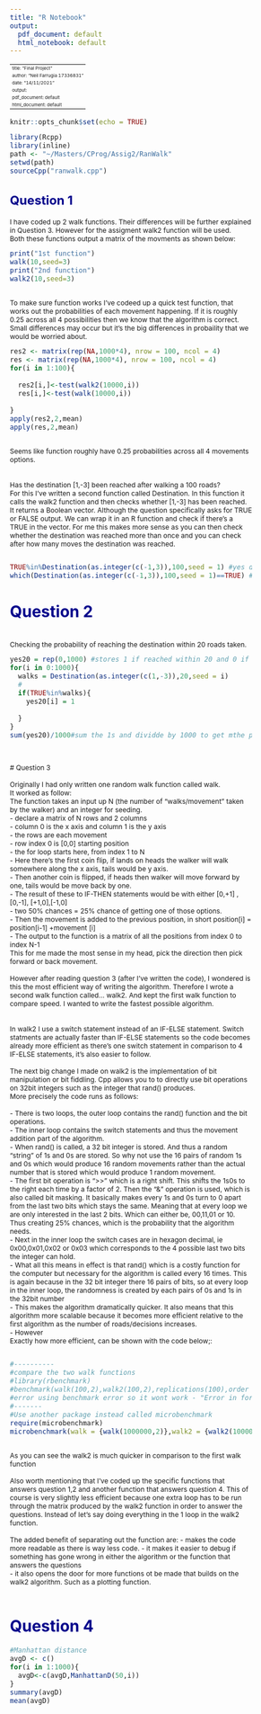 ```yaml
---
title: "R Notebook"
output:
  pdf_document: default
  html_notebook: default
---
```

---
title: "Final Project"
author: "Neil Farrugia 17336831"
date: "14/11/2021"
output:
  pdf_document: default
  html_document: default
---



<style type="text/css">

body{ /* Normal  */
      font-size: 12px;
  }
td {  /* Table  */
  font-size: 8px;
}
h1.title {
  font-size: 38px;
  color: DarkRed;
}
h1 { /* Header 1 */
  font-size: 28px;
  color: DarkBlue;
}
h2 { /* Header 2 */
    font-size: 22px;
  color: DarkBlue;
}
h3 { /* Header 3 */
  font-size: 18px;
  font-family: "Times New Roman", Times, serif;
  color: DarkBlue;
}
code.r{ /* Code block */
    font-size: 12px;
}
pre { /* Code block - determines code spacing between lines */
    font-size: 14px;
}
</style>


```r
knitr::opts_chunk$set(echo = TRUE)
```

```r
library(Rcpp)
library(inline)
path <- "~/Masters/CProg/Assig2/RanWalk"
setwd(path)
sourceCpp("ranwalk.cpp")
```

## Question 1

I have coded up 2 walk functions. Their differences will be further explained in Question 3.
However for the assigment walk2 function will be used.\
Both these functions output a matrix of the movments as shown below:\
```r
print("1st function")
walk(10,seed=3)
print("2nd function")
walk2(10,seed=3)

```

\
To make sure function works I've codeed up a quick test function, that works out the probabilities of each movement happening. If it is roughly 0.25 across all 4 possibilities then we know that the algorithm is correct. Small differences may occur but it's the big differences in probaility that we would be worried about.\
```r
res2 <- matrix(rep(NA,1000*4), nrow = 100, ncol = 4)
res <- matrix(rep(NA,1000*4), nrow = 100, ncol = 4)
for(i in 1:100){
  
  res2[i,]<-test(walk2(10000,i))
  res[i,]<-test(walk(10000,i))
  
}
apply(res2,2,mean)
apply(res,2,mean)

```
\
Seems like function roughly have 0.25 probabilities across all 4 movements options.\
\
\
Has the destination [1,-3] been reached after walking a 100 roads? \
For this I've written a second function called Destination. In this function it calls the walk2 function and then checks whether [1,-3] has been reached. \
It returns a Boolean vector. Although the question specifically asks for TRUE or FALSE output. We can wrap it in an R function and check if there's a TRUE in the vector. For me this makes more sense as you can then check whether the destination was reached more than once and you can check after how many moves the destination was reached.\
\
```r
TRUE%in%Destination(as.integer(c(-1,3)),100,seed = 1) #yes destination has been reached
which(Destination(as.integer(c(-1,3)),100,seed = 1)==TRUE) #after how many movements has the destination been reached

```


# Question 2
\
Checking the probability of reaching the destination within 20 roads taken.
```r
yes20 = rep(0,1000) #stores 1 if reached within 20 and 0 if not
for(i in 0:1000){
  walks = Destination(as.integer(c(1,-3)),20,seed = i)
  #
  if(TRUE%in%walks){
    yes20[i] = 1
  
  }
}
sum(yes20)/1000#sum the 1s and dividde by 1000 to get mthe probaility
```
\
\
# Question 3
\
\
Originally I had only written one random walk function called walk.\
It worked as follow:\
The function takes an input up N (the number of “walks/movement” taken by the walker) and an integer for seeding.\
- declare a matrix of N rows and 2 columns\
- column 0 is the x axis and column 1 is the y axis\
- the rows are each movement\
- row index 0 is [0,0] starting position\
- the for loop starts here, from index 1 to N\
- Here there's the first coin flip, if lands on heads the walker will walk somewhere along the x axis, tails would be y axis.\
- Then another coin is flipped, if heads then walker will move forward by one, tails would be move back by one.\
- The result of these to IF-THEN statements would be with either [0,+1] , [0,-1], [+1,0],[-1,0]\
- two 50% chances = 25% chance of getting one of those options.\
- Then the movement is added to the previous position, in short position[i] = position[i-1] +movement [i]\
- The output to the function is a matrix of all the positions from index 0 to index N-1\
This for me made the most sense in my head, pick the direction then pick forward or back movement.\
\
However after reading question 3 (after I’ve written the code), I wondered is this the most efficient way of writing the algorithm. Therefore I wrote a second walk function called… walk2. And kept the first walk function to compare speed. I wanted to write the fastest possible algorithm.\
\
\
In walk2 I use a switch statement instead of an IF-ELSE statement. Switch statments are actually faster than IF-ELSE statements so the code becomes already more efficient as there’s one switch statement in comparison to 4 IF-ELSE statements, it’s also easier to follow.\
\
The next big change I made on walk2 is the implementation of bit manipulation or bit fiddling. Cpp allows you to to directly use bit operations on 32bit integers such as the integer that rand() produces.\
More precisely the code runs as follows:\
\
- There is two loops, the outer loop contains the rand() function and the bit operations.\
- The inner loop contains the switch statements and thus the movement addition part of the algorithm.\
- When rand() is called, a 32 bit integer is stored. And thus a random “string” of 1s and 0s are stored. So why not use the 16 pairs of random 1s and 0s which would produce 16 random movements rather than the actual number that is stored which would produce 1 random movement.\
- The first bit operation is “>>” which is a right shift. This shifts the 1s0s to the right each time by a factor of 2. Then the “&” operation is used, which is also called bit masking. It basically makes every 1s and 0s turn to 0 apart from the last two bits which stays the same. Meaning that at every loop we are only interested in the last 2 bits. Which can either be, 00,11,01 or 10. Thus creating 25% chances, which is the probability that the algorithm needs.\
- Next in the inner loop the switch cases are in hexagon decimal, ie 0x00,0x01,0x02 or 0x03 which corresponds to the 4 possible last two bits the integer can hold.\
- What all this means in effect is that rand() which is a costly function for the computer but necessary for the algorithm is called every 16 times. This is again because in the 32 bit integer there 16 pairs of bits, so at every loop in the inner loop, the randomness is created by each pairs of 0s and 1s in the 32bit  number\
- This makes the algorithm dramatically quicker. It also means that this algorithm more scalable because it becomes more efficient relative to the first algorithm as the number of roads/decisions increases.\
- However
\
Exactly how more efficient, can be shown with the code below;:\
\

```r
#----------
#compare the two walk functions
#library(rbenchmark)
#benchmark(walk(100,2),walk2(100,2),replications(100),order = "relative") 
#error using benchmark error so it wont work - "Error in formula.default(object, env = baseenv()) : invalid formula"
#-------
#Use another package instead called microbenchmark
require(microbenchmark)
microbenchmark(walk = {walk(1000000,2)},walk2 = {walk2(1000000,2)}, times = 100, unit = "milliseconds")

```
\
As you can see the walk2 is much quicker in comparison to the first walk function\
\
Also worth mentioning that I've coded up the specific functions that answers question 1,2 and another function that answers question 4. This of course is very slightly less efficient because one extra loop has to be run through the matrix produced by the walk2 function in order to answer the questions. Instead of let's say doing everything in the 1 loop in the walk2 function.\
\
The added benefit of separating out the function are:
- makes the code more readable as there is way less code.
- it makes it easier to debug if something has gone wrong in either the algorithm or the function that answers the questions\
- it also opens the door for more functions ot be made that builds on the walk2 algorithm. Such as a plotting function.\
\


# Question 4

```r
#Manhattan distance
avgD <- c()
for(i in 1:1000){
  avgD<-c(avgD,ManhattanD(50,i))
}
summary(avgD)
mean(avgD)

```







